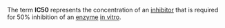 
The term '''IC50''' represents the concentration of an [[inhibitor]] that is required for 50% inhibition of an [[enzyme]] [[in vitro]].

{{substub}}